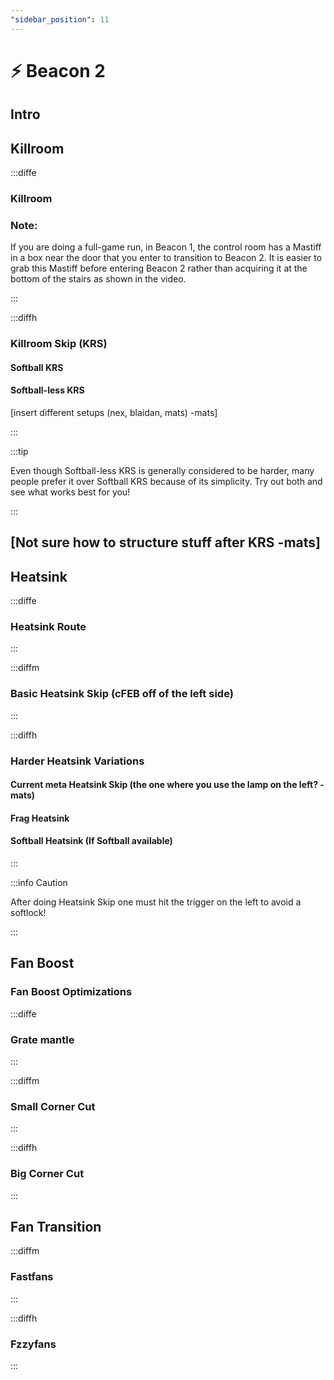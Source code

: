 ```yaml
---
"sidebar_position": 11
---
```



# ⚡ Beacon 2

## Intro



## Killroom

:::diffe

### Killroom

<YouTube youTubeId="GopuESPcoZo"/>

### Note:

If you are doing a full-game run, in Beacon 1, the control room has a Mastiff in a box near the door that you enter to transition to Beacon 2. It is easier to grab this Mastiff before entering Beacon 2 rather than acquiring it at the bottom of the stairs as shown in the video.

:::

:::diffh

### Killroom Skip (KRS)

#### Softball KRS

#### Softball-less KRS

[insert different setups (nex, blaidan, mats) -mats]

:::

:::tip

Even though Softball-less KRS is generally considered to be harder, many people prefer it over Softball KRS because of its simplicity.
Try out both and see what works best for you!

:::

## [Not sure how to structure stuff after KRS -mats]

## Heatsink

:::diffe

### Heatsink Route

<YouTube youTubeId="MY7QM8NCUbk"/>

:::

:::diffm

### Basic Heatsink Skip (cFEB off of the left side)

:::

:::diffh

### Harder Heatsink Variations

#### Current meta Heatsink Skip (the one where you use the lamp on the left? -mats)

#### Frag Heatsink

<YouTube youTubeId="3_wGU8u9OcM"/>

#### Softball Heatsink (If Softball available)

:::

:::info Caution

After doing Heatsink Skip one must hit the trigger on the left to avoid a softlock!

:::

## Fan Boost

### Fan Boost Optimizations

:::diffe

### Grate mantle

:::

:::diffm

### Small Corner Cut

:::

:::diffh

### Big Corner Cut

:::

## Fan Transition

:::diffm

### Fastfans

:::

:::diffh

### Fzzyfans

:::

